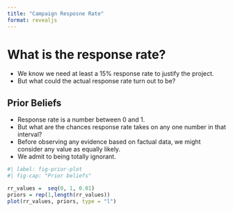 ```yaml
---
title: "Campaign Resposne Rate"
format: revealjs
---
```


# What is the response rate?

-  We know we need at least a 15% response rate to justify the project.
-  But what could the actual response rate turn out to be?

## Prior Beliefs

:::: {.rows}

::: {.row height="40%"}
- Response rate is a number between 0 and 1.
- But what are the chances response rate takes on any one number in that interval?
- Before observing any evidence based on factual data, we might consider any value as equally likely.
- We admit to being totally ignorant.
:::

::: {.row height="60%"}
```r
#| label: fig-prior-plot
#| fig-cap: "Prior beliefs"

rr_values =  seq(0, 1, 0.01)
priors = rep(1,length(rr_values))
plot(rr_values, priors, type = "l")
```
:::

::::


